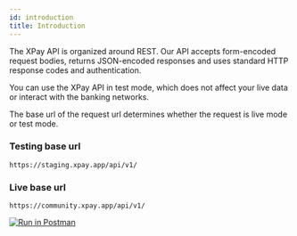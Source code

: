 ```yaml
---
id: introduction
title: Introduction
---
```


The XPay API is organized around REST.
Our API accepts form-encoded request bodies, returns JSON-encoded responses and uses standard HTTP response codes and authentication.

You can use the XPay API in test mode, which does not affect your live data or interact with the banking networks.

The base url of the request url determines whether the request is live mode or test mode.

### Testing base url

```
https://staging.xpay.app/api/v1/
```

### Live base url

```
https://community.xpay.app/api/v1/
```

[![Run in Postman](https://run.pstmn.io/button.svg)](https://app.getpostman.com/run-collection/47b5c2b212ca7ab0e628#?env%5BStaging%5D=W3sia2V5IjoiQVBJX0tFWSIsInZhbHVlIjoiZlZtT0s0WTYuZ0hqTDQ4d0t5NDdNb0lVd0lCR0NodDhNOGtTZzdRQ1AiLCJlbmFibGVkIjp0cnVlfSx7ImtleSI6IkJBU0VfVVJMIiwidmFsdWUiOiJzdGFnaW5nIiwiZW5hYmxlZCI6dHJ1ZX0seyJrZXkiOiJjb21tdW5pdHlfaWQiLCJ2YWx1ZSI6IkpaNDBLak4iLCJlbmFibGVkIjp0cnVlfSx7ImtleSI6InRyYW5zYWN0aW9uX3V1aWQiLCJ2YWx1ZSI6IjU2MmM2NTY1LTFjYzktNDc3My04N2Q4LWYyYjFmM2FmMzI0NiIsImVuYWJsZWQiOnRydWV9XQ==)
